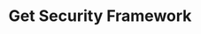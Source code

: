 ---
title: Get Security Framework
sidebarTitle: Get Framework
openapi: get /api/v1/V-Ciso/security-frameworks/{id}
---